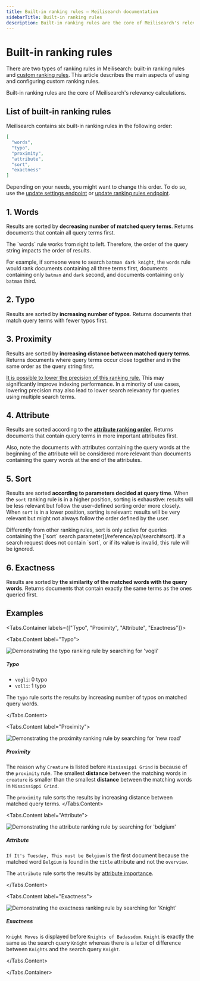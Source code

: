 ```yaml
---
title: Built-in ranking rules — Meilisearch documentation
sidebarTitle: Built-in ranking rules
description: Built-in ranking rules are the core of Meilisearch's relevancy calculations.
---
```


# Built-in ranking rules

There are two types of ranking rules in Meilisearch: built-in ranking rules and [custom ranking rules](/learn/relevancy/custom_ranking_rules). This article describes the main aspects of using and configuring custom ranking rules.

Built-in ranking rules are the core of Meilisearch's relevancy calculations.

## List of built-in ranking rules

Meilisearch contains six built-in ranking rules in the following order:

```json
[
  "words",
  "typo",
  "proximity",
  "attribute",
  "sort",
  "exactness"
]
```

Depending on your needs, you might want to change this order. To do so, use the [update settings endpoint](/reference/api/settings#update-settings) or [update ranking rules endpoint](/reference/api/settings#update-ranking-rules).

## 1. Words

Results are sorted by **decreasing number of matched query terms**. Returns documents that contain all query terms first.

<Capsule intent="note">
The `words` rule works from right to left. Therefore, the order of the query string impacts the order of results.

For example, if someone were to search `batman dark knight`, the `words` rule would rank documents containing all three terms first, documents containing only `batman` and `dark` second, and documents containing only `batman` third.
</Capsule>

## 2. Typo

Results are sorted by **increasing number of typos**. Returns documents that match query terms with fewer typos first.

## 3. Proximity

Results are sorted by **increasing distance between matched query terms**. Returns documents where query terms occur close together and in the same order as the query string first.

[It is possible to lower the precision of this ranking rule.](/reference/api/settings#proximity-precision) This may significantly improve indexing performance. In a minority of use cases, lowering precision may also lead to lower search relevancy for queries using multiple search terms.

## 4. Attribute

Results are sorted according to the **[attribute ranking order](/learn/relevancy/attribute_ranking_order)**. Returns documents that contain query terms in more important attributes first.

Also, note the documents with attributes containing the query words at the beginning of the attribute will be considered more relevant than documents containing the query words at the end of the attributes.

## 5. Sort

Results are sorted **according to parameters decided at query time**. When the `sort` ranking rule is in a higher position, sorting is exhaustive: results will be less relevant but follow the user-defined sorting order more closely. When `sort` is in a lower position, sorting is relevant: results will be very relevant but might not always follow the order defined by the user.

<Capsule intent="note">
Differently from other ranking rules, sort is only active for queries containing the [`sort` search parameter](/reference/api/search#sort). If a search request does not contain `sort`, or if its value is invalid, this rule will be ignored.
</Capsule>

## 6. Exactness

Results are sorted by **the similarity of the matched words with the query words**. Returns documents that contain exactly the same terms as the ones queried first.

## Examples

<Tabs.Container labels={["Typo", "Proximity", "Attribute", "Exactness"]}>

<Tabs.Content label="Typo">
<Frame>
  <img src="/assets/images/ranking-rules/vogli3.png" alt="Demonstrating the typo ranking rule by searching for 'vogli'" />
</Frame>

##### Typo

- `vogli`: 0 typo
- `volli`: 1 typo

The `typo` rule sorts the results by increasing number of typos on matched query words.

</Tabs.Content>

<Tabs.Content label="Proximity">
<Frame>
  <img src="/assets/images/ranking-rules/new_road.png" alt="Demonstrating the proximity ranking rule by searching for 'new road'" />
</Frame>

##### Proximity

The reason why `Creature` is listed before `Mississippi Grind` is because of the `proximity` rule. The smallest **distance** between the matching words in `creature` is smaller than the smallest **distance** between the matching words in `Mississippi Grind`.

The `proximity` rule sorts the results by increasing distance between matched query terms.
</Tabs.Content>

<Tabs.Content label="Attribute">
<Frame>
  <img src="/assets/images/ranking-rules/belgium.png" alt="Demonstrating the attribute ranking rule by searching for 'belgium'" />
</Frame>

##### Attribute

`If It's Tuesday, This must be Belgium` is the first document because the matched word `Belgium` is found in the `title` attribute and not the `overview`.

The `attribute` rule sorts the results by [attribute importance](/learn/relevancy/attribute_ranking_order).

</Tabs.Content>

<Tabs.Content label="Exactness">
<Frame>
  <img src="/assets/images/ranking-rules/knight.png?raw=true" alt="Demonstrating the exactness ranking rule by searching for 'Knight'" />
</Frame>

##### Exactness

`Knight Moves` is displayed before `Knights of Badassdom`. `Knight` is exactly the same as the search query `Knight` whereas there is a letter of difference between `Knights` and the search query `Knight`.

</Tabs.Content>

</Tabs.Container>
